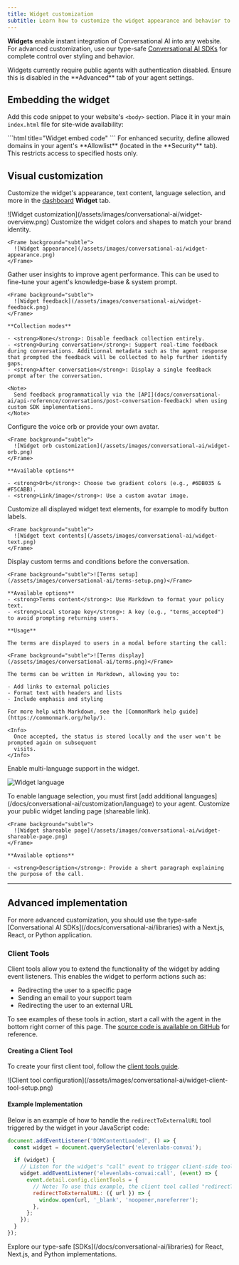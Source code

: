 ```yaml
---
title: Widget customization
subtitle: Learn how to customize the widget appearance and behavior to match your brand.
---
```


**Widgets** enable instant integration of Conversational AI into any website. For advanced customization, use our type-safe [Conversational AI SDKs](/docs/conversational-ai/libraries) for complete control over styling and behavior.

<Note>
  Widgets currently require public agents with authentication disabled. Ensure this is disabled in
  the **Advanced** tab of your agent settings.
</Note>

## Embedding the widget

Add this code snippet to your website's `<body>` section. Place it in your main `index.html` file for site-wide availability:

<CodeBlocks>
  ```html title="Widget embed code"
  <elevenlabs-convai agent-id="<replace-with-your-agent-id>"></elevenlabs-convai>
  <script src="https://elevenlabs.io/convai-widget/index.js" async type="text/javascript"></script>
  ```
</CodeBlocks>

<Info>
  For enhanced security, define allowed domains in your agent's **Allowlist** (located in the
  **Security** tab). This restricts access to specified hosts only.
</Info>

## Visual customization

Customize the widget's appearance, text content, language selection, and more in the [dashboard](https://elevenlabs.io/app/conversational-ai/dashboard) **Widget** tab.

<Frame background="subtle">
  ![Widget customization](/assets/images/conversational-ai/widget-overview.png)
</Frame>

<Tabs>
  <Tab title="Appearance">
    Customize the widget colors and shapes to match your brand identity.

    <Frame background="subtle">
      ![Widget appearance](/assets/images/conversational-ai/widget-appearance.png)
    </Frame>

  </Tab>
  <Tab title="Feedback">
    Gather user insights to improve agent performance. This can be used to fine-tune your agent's knowledge-base & system prompt.

    <Frame background="subtle">
      ![Widget feedback](/assets/images/conversational-ai/widget-feedback.png)
    </Frame>

    **Collection modes**

    - <strong>None</strong>: Disable feedback collection entirely.
    - <strong>During conversation</strong>: Support real-time feedback during conversations. Additionnal metadata such as the agent response that prompted the feedback will be collected to help further identify gaps.
    - <strong>After conversation</strong>: Display a single feedback prompt after the conversation.

    <Note>
      Send feedback programmatically via the [API](docs/conversational-ai/api-reference/conversations/post-conversation-feedback) when using custom SDK implementations.
    </Note>

  </Tab>

  <Tab title="Avatar">
    Configure the voice orb or provide your own avatar.

    <Frame background="subtle">
      ![Widget orb customization](/assets/images/conversational-ai/widget-orb.png)
    </Frame>

    **Available options**

    - <strong>Orb</strong>: Choose two gradient colors (e.g., #6DB035 & #F5CABB).
    - <strong>Link/image</strong>: Use a custom avatar image.

  </Tab>

  <Tab title="Display text">
    Customize all displayed widget text elements, for example to modify button labels.

    <Frame background="subtle">
      ![Widget text contents](/assets/images/conversational-ai/widget-text.png)
    </Frame>

  </Tab>

  <Tab title="Terms">
    Display custom terms and conditions before the conversation.

    <Frame background="subtle">![Terms setup](/assets/images/conversational-ai/terms-setup.png)</Frame>

    **Available options**
    - <strong>Terms content</strong>: Use Markdown to format your policy text.
    - <strong>Local storage key</strong>: A key (e.g., "terms_accepted") to avoid prompting returning users.

    **Usage**

    The terms are displayed to users in a modal before starting the call:

    <Frame background="subtle">![Terms display](/assets/images/conversational-ai/terms.png)</Frame>

    The terms can be written in Markdown, allowing you to:

    - Add links to external policies
    - Format text with headers and lists
    - Include emphasis and styling

    For more help with Markdown, see the [CommonMark help guide](https://commonmark.org/help/).

    <Info>
      Once accepted, the status is stored locally and the user won't be prompted again on subsequent
      visits.
    </Info>

  </Tab>

<Tab title="Language">

Enable multi-language support in the widget.

![Widget language](/assets/images/conversational-ai/widget-language.png)

<Note>
  To enable language selection, you must first [add additional
  languages](/docs/conversational-ai/customization/language) to your agent.
</Note>

</Tab>

  <Tab title="Shareable page">
    Customize your public widget landing page (shareable link).

    <Frame background="subtle">
      ![Widget shareable page](/assets/images/conversational-ai/widget-shareable-page.png)
    </Frame>

    **Available options**

    - <strong>Description</strong>: Provide a short paragraph explaining the purpose of the call.

  </Tab>
</Tabs>

---

## Advanced implementation

<Note>
  For more advanced customization, you should use the type-safe [Conversational AI
  SDKs](/docs/conversational-ai/libraries) with a Next.js, React, or Python application.
</Note>

### Client Tools

Client tools allow you to extend the functionality of the widget by adding event listeners. This enables the widget to perform actions such as:

- Redirecting the user to a specific page
- Sending an email to your support team
- Redirecting the user to an external URL

To see examples of these tools in action, start a call with the agent in the bottom right corner of this page. The [source code is available on GitHub](https://github.com/elevenlabs/elevenlabs-docs/blob/main/fern/assets/scripts/widget.js) for reference.

#### Creating a Client Tool

To create your first client tool, follow the [client tools guide](/docs/conversational-ai/customization/client-tools).

<Accordion title="Example: Creating the `redirectToExternalURL` Tool">
  <Frame background="subtle">
    ![Client tool configuration](/assets/images/conversational-ai/widget-client-tool-setup.png)
  </Frame>
</Accordion>

#### Example Implementation

Below is an example of how to handle the `redirectToExternalURL` tool triggered by the widget in your JavaScript code:

<CodeBlocks>

```javascript title="index.js"
document.addEventListener('DOMContentLoaded', () => {
  const widget = document.querySelector('elevenlabs-convai');

  if (widget) {
    // Listen for the widget's "call" event to trigger client-side tools
    widget.addEventListener('elevenlabs-convai:call', (event) => {
      event.detail.config.clientTools = {
        // Note: To use this example, the client tool called "redirectToExternalURL" (case-sensitive) must have been created with the configuration defined above.
        redirectToExternalURL: ({ url }) => {
          window.open(url, '_blank', 'noopener,noreferrer');
        },
      };
    });
  }
});
```

</CodeBlocks>

<Info>
  Explore our type-safe [SDKs](/docs/conversational-ai/libraries) for React, Next.js, and Python
  implementations.
</Info>
